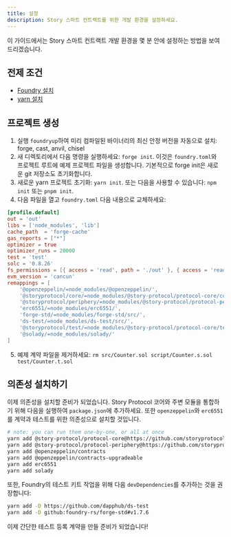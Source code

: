 ```yaml
---
title: 설정
description: Story 스마트 컨트랙트를 위한 개발 환경을 설정하세요.
---
```


이 가이드에서는 Story 스마트 컨트랙트 개발 환경을 몇 분 안에 설정하는 방법을 보여드리겠습니다.

## 전제 조건

* [Foundry 설치](https://book.getfoundry.sh/getting-started/installation)
* [yarn 설치](https://classic.yarnpkg.com/lang/en/docs/install/)

## 프로젝트 생성

1. 실행 `foundryup`하여 미리 컴파일된 바이너리의 최신 안정 버전을 자동으로 설치: forge, cast, anvil, chisel
2. 새 디렉토리에서 다음 명령을 실행하세요: `forge init`. 이것은 `foundry.toml`와 프로젝트 루트에 예제 프로젝트 파일을 생성합니다. 기본적으로 forge init은 새로운 git 저장소도 초기화합니다.
3. 새로운 yarn 프로젝트 초기화: `yarn init`. 또는 다음을 사용할 수 있습니다: `npm init` 또는 `pnpm init`.
4. 다음 파일을 열고 `foundry.toml` 다음 내용으로 교체하세요:

```toml
[profile.default]
out = 'out'
libs = ['node_modules', 'lib']
cache_path  = 'forge-cache'
gas_reports = ["*"]
optimizer = true
optimizer_runs = 20000
test = 'test'
solc = '0.8.26'
fs_permissions = [{ access = 'read', path = './out' }, { access = 'read-write', path = './deploy-out' }]
evm_version = 'cancun'
remappings = [
    '@openzeppelin/=node_modules/@openzeppelin/',
    '@storyprotocol/core/=node_modules/@story-protocol/protocol-core/contracts/',
    '@storyprotocol/periphery/=node_modules/@story-protocol/protocol-periphery/contracts/',
    'erc6551/=node_modules/erc6551/',
    'forge-std/=node_modules/forge-std/src/',
    'ds-test/=node_modules/ds-test/src/',
    '@storyprotocol/test/=node_modules/@story-protocol/protocol-core/test/foundry/',
    '@solady/=node_modules/solady/'
]
```

5. 예제 계약 파일을 제거하세요: `rm src/Counter.sol script/Counter.s.sol test/Counter.t.sol`

## 의존성 설치하기

이제 의존성을 설치할 준비가 되었습니다. Story Protocol 코어와 주변 모듈을 통합하기 위해 다음을 실행하여 `package.json`에 추가하세요. 또한 `openzeppelin`와 `erc6551`를 계약과 테스트를 위한 의존성으로 설치할 것입니다.

```bash
# note: you can run them one-by-one, or all at once
yarn add @story-protocol/protocol-core@https://github.com/storyprotocol/protocol-core-v1
yarn add @story-protocol/protocol-periphery@https://github.com/storyprotocol/protocol-periphery-v1
yarn add @openzeppelin/contracts
yarn add @openzeppelin/contracts-upgradeable
yarn add erc6551
yarn add solady
```

또한, Foundry의 테스트 키트 작업을 위해 다음 `devDependencies`를 추가하는 것을 권장합니다:

```bash
yarn add -D https://github.com/dapphub/ds-test
yarn add -D github:foundry-rs/forge-std#v1.7.6
```

이제 간단한 테스트 등록 계약을 만들 준비가 되었습니다!
